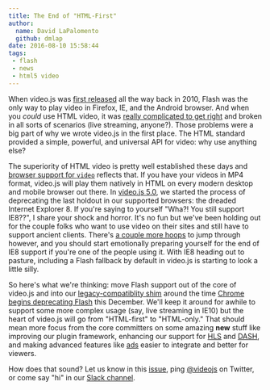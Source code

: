```yaml
---
title: The End of "HTML-First"
author:
  name: David LaPalomento
  github: dmlap
date: 2016-08-10 15:58:44
tags:
 - flash
 - news
 - html5 video
---
```


When video.js was [first released](https://github.com/videojs/video.js/commit/abe9252bbb7d255dd4671cf0afd93d980c2bf6df) all the way back in 2010, Flash was the only way to play video in Firefox, IE, and the Android browser. And when you *could* use HTML video, it was [really complicated to get right](http://diveinto.html5doctor.com/video.html) and broken in all sorts of scenarios (live streaming, anyone?). Those problems were a big part of why we wrote video.js in the first place. The HTML standard provided a simple, powerful, and universal API for video: why use anything else?

The superiority of HTML video is pretty well established these days and [browser support for `video`](http://caniuse.com/#feat=video) reflects that. If you have your videos in MP4 format, video.js will play them natively in HTML on every modern desktop and mobile browser out there. In [video.js 5.0](/blog/video-js-5-the-only-thing-that%E2%80%99s-changed-is-everything-except-for-like-3-things-that-didn-t-including-the-name/), we started the process of deprecating the last holdout in our supported browsers: the dreaded Internet Explorer 8. If you're saying to yourself "Wha?! You still support IE8??", I share your shock and horror. It's no fun but we've been holding out for the couple folks who want to use video on their sites and still have to support ancient clients. There's [a couple more hoops](/guides/setup) to jump through however, and you should start emotionally preparing yourself for the end of IE8 support if you're one of the people using it. With IE8 heading out to pasture, including a Flash fallback by default in video.js is starting to look a little silly.

So here's what we're thinking: move Flash support out of the core of video.js and into our [legacy-compatiblity shim](https://github.com/videojs/ie8) around the time [Chrome begins deprecating Flash](https://chrome.googleblog.com/2016/08/flash-and-chrome.html) this December. We'll keep it around for awhile to support some more complex usage (say, live streaming in IE10) but the heart of video.js will go from "HTML-first" to "HTML-only." That should mean more focus from the core committers on some amazing __new__ stuff like improving our plugin framework, enhancing our support for [HLS](http://videojs.github.io/videojs-contrib-hls/) and [DASH](http://videojs.github.io/videojs-contrib-dash/), and making advanced features like [ads](https://github.com/videojs/videojs-contrib-ads) easier to integrate and better for viewers.

How does that sound? Let us know in this [issue](https://github.com/videojs/video.js/issues/3520), ping [@videojs](https://twitter.com/videojs) on Twitter, or come say "hi" in our [Slack channel](http://slack.videojs.com/).
